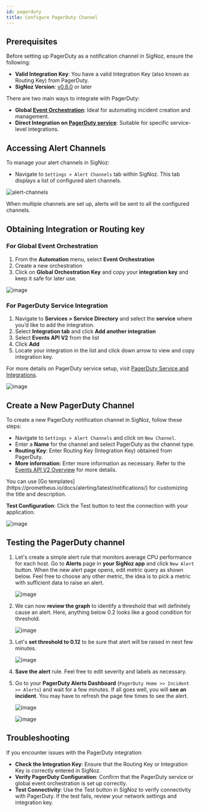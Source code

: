 ```yaml
---
id: pagerduty
title: Configure PagerDuty Channel
---
```


## Prerequisites
Before setting up PagerDuty as a notification channel in SigNoz, ensure the following:

- **Valid Integration Key**: You have a valid Integration Key (also known as Routing Key) from PagerDuty.
- **SigNoz Version**: [v0.8.0](https://github.com/SigNoz/signoz/releases/tag/v0.8.0) or later


There are two main ways to integrate with PagerDuty:

- **Global [Event Orchestration](https://support.pagerduty.com/docs/event-orchestration)**: Ideal for automating incident creation and management.
- **Direct Integration on [PagerDuty service](https://support.pagerduty.com/docs/services-and-integrations)**: Suitable for specific service-level integrations.

## Accessing Alert Channels

To manage your alert channels in SigNoz:

- Navigate to `Settings > Alert Channels` tab within SigNoz. This tab displays a list of configured alert channels.

![alert-channels](/img/docs/alert-channels.webp)

<Admonition type="info">

When multiple channels are set up, alerts will be sent to all the configured channels.

</Admonition>

## Obtaining Integration or Routing key 

### For Global Event Orchestration
1. From the **Automation** menu, select **Event Orchestration**
2. Create a new orchestration 
3. Click on **Global Orchestration Key** and copy your **integration key** and keep it safe for later use. 

![image](https://user-images.githubusercontent.com/10277894/180833019-c865ecd5-f752-419f-998e-baf296daef88.png)


### For PagerDuty Service Integration
1. Navigate to **Services > Service Directory** and select the **service** where you’d like to add the integration.
2. Select **Integration tab** and click **Add another integration**
3. Select **Events API V2** from the list 
4. Click **Add**
5. Locate your integration in the list and click down arrow to view and copy integration key.

For more details on PagerDuty service setup, visit [PagerDuty Service and Integrations](https://support.pagerduty.com/docs/services-and-integrations#add-integrations-to-an-existing-service).

![image](https://user-images.githubusercontent.com/10277894/179944431-4e7ebb09-c6ca-455f-88b5-02e0f7ccfd8a.png)


## Create a New PagerDuty Channel
To create a new PagerDuty notification channel in SigNoz, follow these steps:

- Navigate to `Settings > Alert Channels` and click on `New Channel`.
- Enter a **Name** for the channel and select PagerDuty as the channel type.
- **Routing Key**: Enter Routing Key (Integration Key) obtained from PagerDuty.
- **More information**: Enter more information as necessary. Refer to the [Events API V2 Overview](https://developer.pagerduty.com/docs/ZG9jOjExMDI5NTgw-events-api-v2-overview) for more details. 

<Admonition>
You can use [Go templates](https://prometheus.io/docs/alerting/latest/notifications/) for customizing the title and description.
</Admonition>

**Test Configuration**: 
Click the Test button to test the connection with your application.

![image](https://user-images.githubusercontent.com/10277894/179944648-a9f3b558-2687-4132-a6ce-bc5d69f59368.png)

## Testing the PagerDuty channel
1. Let's create a simple alert rule that monitors average CPU performance for each host. Go to **Alerts** page in **your SigNoz app** and click `New Alert` button. When the new alert page opens, edit metric query as shown below. Feel free to choose any other metric, the idea is to pick a metric with sufficient data to raise an alert. 

   ![image](https://user-images.githubusercontent.com/10277894/179949345-f242f0da-2afb-4041-ab72-3390d645dd77.png)

2. We can now **review the graph** to identify a threshold that will definitely cause an alert. Here, anything below 0.2 looks like a good condition for threshold.

   ![image](https://user-images.githubusercontent.com/10277894/179957078-b7e430ab-95c2-4d5d-8eac-10670f1e0e52.png)

3. Let's **set threshold to 0.12** to be sure that alert will be raised in next few minutes.

   ![image](https://user-images.githubusercontent.com/10277894/179949589-17cab9a8-640d-422a-a22a-f4e5ebd6f5c7.png)

4. **Save the alert** rule. Feel free to edit severity and labels as necessary.

5. Go to your **PagerDuty Alerts Dashboard** (`PagerDuty Home >> Incident >> Alerts`) and wait for a few minutes. If all goes well, you will **see an incident**. You may have to refresh the page few times to see the alert. 

   ![image](https://user-images.githubusercontent.com/10277894/179956540-0eae3553-c813-4d39-8484-bba2c6d939c5.png)

   ![image](https://user-images.githubusercontent.com/10277894/179956567-d4de2d44-4510-46bb-80df-13ecefc08064.png)

## Troubleshooting
If you encounter issues with the PagerDuty integration:

- **Check the Integration Key**: Ensure that the Routing Key or Integration Key is correctly entered in SigNoz.
- **Verify PagerDuty Configuration**: Confirm that the PagerDuty service or global event orchestration is set up correctly.
- **Test Connectivity**: Use the Test button in SigNoz to verify connectivity with PagerDuty. If the test fails, review your network settings and integration key.